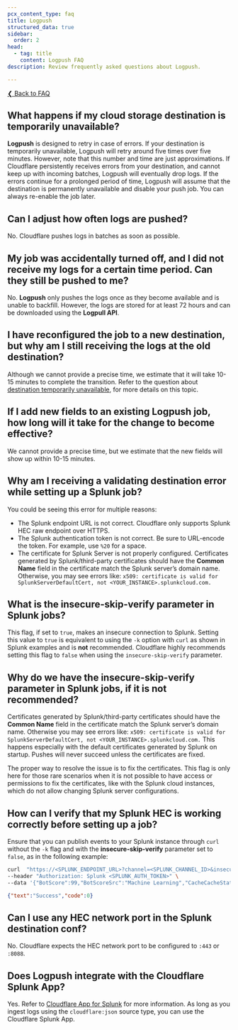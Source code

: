 ```yaml
---
pcx_content_type: faq
title: Logpush
structured_data: true
sidebar:
  order: 2
head:
  - tag: title
    content: Logpush FAQ
description: Review frequently asked questions about Logpush.

---
```


[❮ Back to FAQ](/logs/faq/)

## What happens if my cloud storage destination is temporarily unavailable?

**Logpush** is designed to retry in case of errors. If your destination is temporarily unavailable, Logpush will retry around five times over five minutes. However, note that this number and time are just approximations. If Cloudflare persistently receives errors from your destination, and cannot keep up with incoming batches, Logpush will eventually drop logs. If the errors continue for a prolonged period of time, Logpush will assume that the destination is permanently unavailable and disable your push job. You can always re-enable the job later.


## Can I adjust how often logs are pushed?

No. Cloudflare pushes logs in batches as soon as possible.

## My job was accidentally turned off, and I did not receive my logs for a certain time period. Can they still be pushed to me?


No. **Logpush** only pushes the logs once as they become available and is unable to backfill. However, the logs are stored for at least 72 hours and can be downloaded using the **Logpull API**.


## I have reconfigured the job to a new destination, but why am I still receiving the logs at the old destination?


Although we cannot provide a precise time, we estimate that it will take 10-15 minutes to complete the transition. Refer to the question about [destination temporarily unavailable](/logs/faq/logpush/#what-happens-if-my-cloud-storage-destination-is-temporarily-unavailable), for more details on this topic.


## If I add new fields to an existing Logpush job, how long will it take for the change to become effective?

We cannot provide a precise time, but we estimate that the new fields will show up within 10-15 minutes.

## Why am I receiving a validating destination error while setting up a Splunk job?

You could be seeing this error for multiple reasons:

* The Splunk endpoint URL is not correct. Cloudflare only supports Splunk HEC raw endpoint over HTTPS.
* The Splunk authentication token is not correct. Be sure to URL-encode the token. For example, use `%20` for a space.
* The certificate for Splunk Server is not properly configured. Certificates generated by Splunk/third-party certificates should have the **Common Name** field in the certificate match the Splunk server’s domain name. Otherwise, you may see errors like: `x509: certificate is valid for SplunkServerDefaultCert, not <YOUR_INSTANCE>.splunkcloud.com.`


## What is the insecure-skip-verify parameter in Splunk jobs?

This flag, if set to `true`, makes an insecure connection to Splunk. Setting this value to `true` is equivalent to using the `-k` option with `curl` as shown in Splunk examples and is **not** recommended. Cloudflare highly recommends setting this flag to `false` when using the `insecure-skip-verify` parameter.


## Why do we have the insecure-skip-verify parameter in Splunk jobs, if it is not recommended?

Certificates generated by Splunk/third-party certificates should have the **Common Name** field in the certificate match the Splunk server’s domain name. Otherwise you may see errors like: `x509: certificate is valid for SplunkServerDefaultCert, not <YOUR_INSTANCE>.splunkcloud.com.` This happens especially with the default certificates generated by Splunk on startup. Pushes will never succeed unless the certificates are fixed.

The proper way to resolve the issue is to fix the certificates. This flag is only here for those rare scenarios when it is not possible to have access or permissions to fix the certificates, like with the Splunk cloud instances, which do not allow changing Splunk server configurations.


## How can I verify that my Splunk HEC is working correctly before setting up a job?

Ensure that you can publish events to your Splunk instance through `curl` without the `-k` flag and with the **insecure-skip-verify** parameter set to `false`, as in the following example:

```bash
curl  "https://<SPLUNK_ENDPOINT_URL>?channel=<SPLUNK_CHANNEL_ID>&insecure-skip-verify=<INSECURE_SKIP_VERIFY>&sourcetype=<SOURCE_TYPE>" \
--header "Authorization: Splunk <SPLUNK_AUTH_TOKEN>" \
--data '{"BotScore":99,"BotScoreSrc":"Machine Learning","CacheCacheStatus":"miss","CacheResponseBytes":2478}'
```

```json
{"text":"Success","code":0}
```

## Can I use any HEC network port in the Splunk destination conf?


No. Cloudflare expects the HEC network port to be configured to `:443` or `:8088`.


## Does Logpush integrate with the Cloudflare Splunk App?

Yes. Refer to [Cloudflare App for Splunk](https://splunkbase.splunk.com/app/4501/) for more information. As long as you ingest logs using the `cloudflare:json` source type, you can use the Cloudflare Splunk App.